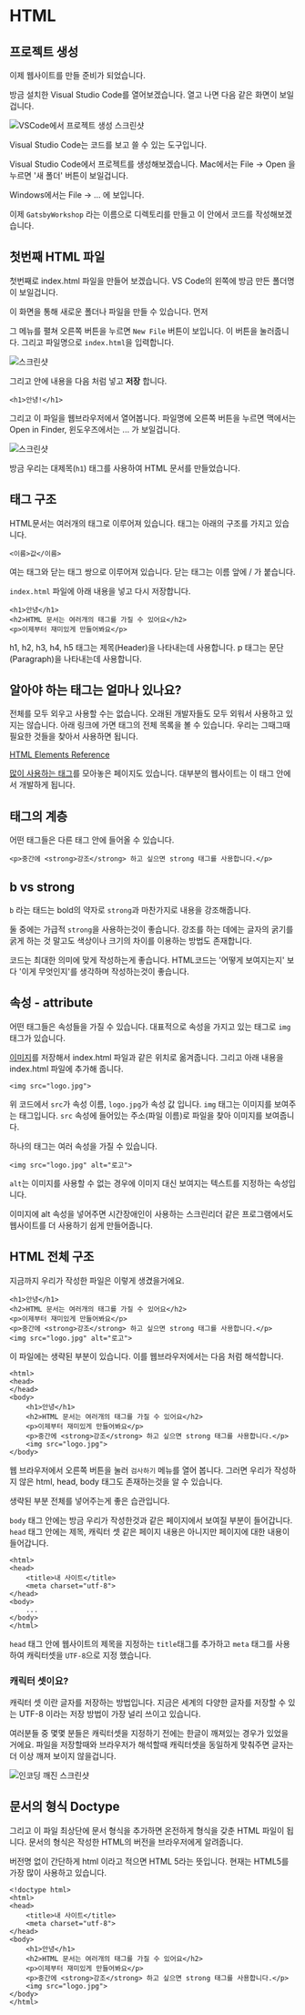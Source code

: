 
# HTML


## 프로젝트 생성
이제 웹사이트를 만들 준비가 되었습니다.

방금 설치한 Visual Studio Code를 열어보겠습니다.
열고 나면 다음 같은 화면이 보일겁니다. 

![VSCode에서 프로젝트 생성 스크린샷]()

Visual Studio Code는 코드를 보고 쓸 수 있는 도구입니다.

Visual Studio Code에서 프로젝트를 생성해보겠습니다.
Mac에서는 File -> Open 을 누르면 '새 폴더' 버튼이 보일겁니다.

Windows에서는 File -> ... 에 보입니다.

이제 ```GatsbyWorkshop``` 라는 이름으로 디렉토리를 만들고 이 안에서 코드를 작성해보겠습니다.


## 첫번째 HTML 파일
첫번째로 index.html 파일을 만들어 보겠습니다.
VS Code의 왼쪽에 방금 만든 폴더명이 보일겁니다.

이 화면을 통해 새로운 폴더나 파일을 만들 수 있습니다.
먼저

그 메뉴를 펼쳐 오른쪽 버튼을 누르면 ```New File``` 버튼이 보입니다. 이 버튼을 눌러줍니다.
그리고 파일명으로 ```index.html```을 입력합니다.

![스크린샷]()

그리고 안에 내용을 다음 처럼 넣고 **저장** 합니다.
```
<h1>안녕!</h1>
```
그리고 이 파일을 웹브라우저에서 열어봅니다.
파일명에 오른쪽 버튼을 누르면 맥에서는 Open in Finder, 윈도우즈에서는 ... 가 보일겁니다.

![스크린샷]()

방금 우리는 대제목(```h1```) 태그를 사용하여 HTML 문서를 만들었습니다.


## 태그 구조
HTML문서는 여러개의 태그로 이루어져 있습니다.
태그는 아래의 구조를 가지고 있습니다.
```
<이름>값</이름>
```
여는 태그와 닫는 태그 쌍으로 이루어져 있습니다.
닫는 태그는 이름 앞에 / 가 붙습니다.

```index.html``` 파일에 아래 내용을 넣고 다시 저장합니다.

```
<h1>안녕</h1>
<h2>HTML 문서는 여러개의 태그를 가질 수 있어요</h2>
<p>이제부터 재미있게 만들어봐요</p>
```

h1, h2, h3, h4, h5 태그는 제목(Header)을 나타내는데 사용합니다.
p 태그는 문단(Paragraph)을 나타내는데 사용합니다.


## 알아야 하는 태그는 얼마나 있나요?
전체를 모두 외우고 사용할 수는 없습니다. 오래된 개발자들도 모두 외워서 사용하고 있지는 않습니다.
아래 링크에 가면 태그의 전체 목록을 볼 수 있습니다.
우리는 그때그때 필요한 것들을 찾아서 사용하면 됩니다.

[HTML Elements Reference](https://developer.mozilla.org/en-US/docs/Web/HTML/Element)

[많이 사용하는 태그](https://www.hostinger.com/tutorials/html-cheat-sheet)를 모아놓은 페이지도 있습니다.
대부분의 웹사이트는 이 태그 안에서 개발하게 됩니다.


## 태그의 계층
어떤 태그들은 다른 태그 안에 들어올 수 있습니다.

```
<p>중간에 <strong>강조</strong> 하고 싶으면 strong 태그를 사용합니다.</p>
``` 

## b vs strong
```b``` 라는 태드는 bold의 약자로 ```strong```과 마찬가지로 내용을 강조해줍니다.

둘 중에는 가급적 ```strong```을 사용하는것이 좋습니다.
강조를 하는 데에는 글자의 굵기를 굵게 하는 것 말고도 색상이나 크기의 차이를 이용하는 방법도 존재합니다.

코드는 최대한 의미에 맞게 작성하는게 좋습니다.
HTML코드는 '어떻게 보여지는지' 보다 '이게 무엇인지'를 생각하며 작성하는것이 좋습니다.


## 속성 - attribute
어떤 태그들은 속성들을 가질 수 있습니다.
대표적으로 속성을 가지고 있는 태그로 ```img``` 태그가 있습니다.

[이미지](/images/logo.jpg)를 저장해서 index.html 파일과 같은 위치로 옮겨줍니다.
그리고 아래 내용을 index.html 파일에 추가해 줍니다.
```
<img src="logo.jpg">
```

위 코드에서 ```src```가 속성 이름, ```logo.jpg```가 속성 값 입니다.
```img``` 태그는 이미지를 보여주는 태그입니다.
```src``` 속성에 들어있는 주소(파일 이름)로 파일을 찾아 이미지를 보여줍니다.

하나의 태그는 여러 속성을 가질 수 있습니다. 
```
<img src="logo.jpg" alt="로고">
```
```alt```는 이미지를 사용할 수 없는 경우에 이미지 대신 보여지는 텍스트를 지정하는 속성입니다.

이미지에 alt 속성을 넣어주면 시간장애인이 사용하는 스크린리더 같은 프로그램에서도 웹사이트를 더 사용하기 쉽게 만들어줍니다.


## HTML 전체 구조
지금까지 우리가 작성한 파일은 이렇게 생겼을거에요.
```
<h1>안녕</h1>
<h2>HTML 문서는 여러개의 태그를 가질 수 있어요</h2>
<p>이제부터 재미있게 만들어봐요</p>
<p>중간에 <strong>강조</strong> 하고 싶으면 strong 태그를 사용합니다.</p>
<img src="logo.jpg" alt="로고">
```

이 파일에는 생략된 부분이 있습니다. 이를 웹브라우저에서는 다음 처럼 해석합니다.
```
<html>
<head>
</head>
<body>
    <h1>안녕</h1>
    <h2>HTML 문서는 여러개의 태그를 가질 수 있어요</h2>
    <p>이제부터 재미있게 만들어봐요</p>
    <p>중간에 <strong>강조</strong> 하고 싶으면 strong 태그를 사용합니다.</p>
    <img src="logo.jpg">
</body>
```
웹 브라우저에서 오른쪽 버튼을 눌러 ```검사하기``` 메뉴를 열어 봅니다.
그러면 우리가 작성하지 않은 html, head, body 태그도 존재하는것을 알 수 있습니다.

생략된 부분 전체를 넣어주는게 좋은 습관입니다.

```body``` 태그 안에는 방금 우리가 작성한것과 같은 페이지에서 보여질 부분이 들어갑니다.
```head``` 태그 안에는 제목, 캐릭터 셋 같은 페이지 내용은 아니지만 페이지에 대한 내용이 들어갑니다.

```
<html>
<head>
    <title>내 사이트</title>
    <meta charset="utf-8">
</head>
<body>
    ...
</body>
</html>
```

```head``` 태그 안에 웹사이트의 제목을 지정하는 ```title```태그를 추가하고
```meta``` 태그를 사용하여 캐릭터셋을 ```UTF-8```으로 지정 했습니다.


### 캐릭터 셋이요?
캐릭터 셋 이란 글자를 저장하는 방법입니다.
지금은 세계의 다양한 글자를 저장할 수 있는 UTF-8 이라는 저장 방법이 가장 널리 쓰이고 있습니다.

여러분들 중 몇몇 분들은 캐릭터셋을 지정하기 전에는 한글이 깨져있는 경우가 있었을 거에요.
파일을 저장할때와 브라우저가 해석할때 캐릭터셋을 동일하게 맞춰주면 글자는 더 이상 깨져 보이지 않을겁니다.

![인코딩 깨진 스크린샷]()


## 문서의 형식 Doctype
그리고 이 파일 최상단에 문서 형식을 추가하면 온전하게 형식을 갖춘 HTML 파일이 됩니다.
문서의 형식은 작성한 HTML의 버전을 브라우저에게 알려줍니다.

버전명 없이 간단하게 html 이라고 적으면 HTML 5라는 뜻입니다. 현재는 HTML5를 가장 많이 사용하고 있습니다.
```
<!doctype html>
<html>
<head>
    <title>내 사이트</title>
    <meta charset="utf-8">
</head>
<body>
    <h1>안녕</h1>
    <h2>HTML 문서는 여러개의 태그를 가질 수 있어요</h2>
    <p>이제부터 재미있게 만들어봐요</p>
    <p>중간에 <strong>강조</strong> 하고 싶으면 strong 태그를 사용합니다.</p>
    <img src="logo.jpg">
</body>
</html>
```
